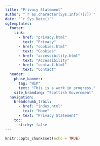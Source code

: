 ```yaml
---
title: "Privacy Statement"
author: "`r as.character(Sys.info()[7])`"
date: "`r Sys.Date()`"
sgtemplates:
  footer:
    link:
      - href: "privacy.html"
        text: "Privacy"
      - href: "cookies.html"
        text: "Cookies"
      - href: "accessibility.html"
        text: "Accessibility"
      - href: "contact.html"
        text: "Contact"
  header:
    phase_banner:
      tag: "WIP"
      text: "This is a work in progress."
    site_branding: "Scottish Government"
  navigation:
    breadcrumb_trail:
      - href: "index.html"
        text: "Home"
      - text: "Privacy Statement"
    toc:
      sticky: false
---
```


```r
knitr::opts_chunk$set(echo = TRUE)
```

